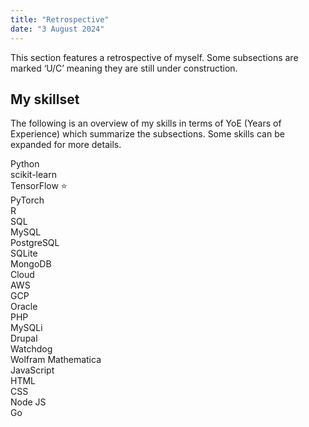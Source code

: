 ---
title: "Retrospective"
date: "3 August 2024"
---

This section features a retrospective of myself. Some subsections are marked 'U/C' meaning they are still under construction.

<h2>My skillset</h2>
The following is an overview of my skills in terms of YoE (Years of Experience) which summarize the subsections. Some skills can be expanded for more details.
```{=html}
<div class="skillset">
  <div class="skill">
    <div class="skill-name" onclick="toggleDropdown(this)" id="defaultOpen">Python</div>
    <div class="skill-bar">
      <div class="skill-yoe" yoe="5" style="max-width:100%"></div>
    </div>
    <div class="skill-dropdown">
      <div class="subskill-name">scikit-learn</div>
      <div class="subskill-bar">
        <div class="subskill-yoe" yoe="3" style="max-width:60%"></div>
      </div>
      <div class="subskill-name">TensorFlow <span title="Certified"><a href="certifications.qmd" style="cursor:pointer;text-decoration:none">⭐</a></span></div>
      <div class="subskill-bar">
        <div class="subskill-yoe" yoe="2" style="max-width:40%"></div>
      </div>
      <div class="subskill-name">PyTorch</div>
      <div class="subskill-bar">
        <div class="subskill-yoe" yoe="2" style="max-width:40%"></div>
      </div>
    </div>
  </div>

  <div class="skill">
    <div class="skill-name no-dropdown">R</div>
    <div class="skill-bar">
      <div class="skill-yoe" yoe="1" style="max-width:20%"></div>
    </div>
  </div>

  <div class="skill">
    <div class="skill-name" onclick="toggleDropdown(this)">SQL</div>
    <div class="skill-bar">
      <div class="skill-yoe" yoe="2" style="max-width:40%"></div>
    </div>
    <div class="skill-dropdown">
      <div class="subskill-name">MySQL</div>
      <div class="subskill-bar">
        <div class="subskill-yoe" yoe="1" style="max-width:50%"></div>
      </div>
      <div class="subskill-name">PostgreSQL</div>
      <div class="subskill-bar">
        <div class="subskill-yoe" yoe="<1" style="max-width:25%"></div>
      </div>
      <div class="subskill-name">SQLite</div>
      <div class="subskill-bar">
        <div class="subskill-yoe" yoe="<1" style="max-width:25%"></div>
      </div>
      <div class="subskill-name">MongoDB</div>
      <div class="subskill-bar">
        <div class="subskill-yoe" yoe="<1" style="max-width:25%"></div>
      </div>
    </div>
  </div>

  <div class="skill">
    <div class="skill-name" onclick="toggleDropdown(this)">Cloud</div>
    <div class="skill-bar">
      <div class="skill-yoe" yoe="2" style="max-width:40%"></div>
    </div>
    <div class="skill-dropdown">
      <div class="subskill-name"><span title="Amazon Web Services">AWS</span></div>
      <div class="subskill-bar">
        <div class="subskill-yoe" yoe="1.5" style="max-width:75%"></div>
      </div>
      <div class="subskill-name"><span title="Google Cloud Platform">GCP</span></div>
      <div class="subskill-bar">
        <div class="subskill-yoe" yoe="1" style="max-width:50%"></div>
      </div>
      <div class="subskill-name">Oracle</div>
      <div class="subskill-bar">
        <div class="subskill-yoe" yoe="<1" style="max-width:25%"></div>
      </div>
    </div>
  </div>

  <div class="skill">
    <div class="skill-name" onclick="toggleDropdown(this)">PHP</div>
    <div class="skill-bar">
      <div class="skill-yoe" yoe="1" style="max-width:20%"></div>
    </div>
    <div class="skill-dropdown">
      <div class="subskill-name">MySQLi</div>
      <div class="subskill-bar">
        <div class="subskill-yoe" yoe="1" style="max-width:100%"></div>
      </div>
      <div class="subskill-name">Drupal</div>
      <div class="subskill-bar">
        <div class="subskill-yoe" yoe="<1" style="max-width:50%"></div>
      </div>
      <div class="subskill-name">Watchdog</div>
      <div class="subskill-bar">
        <div class="subskill-yoe" yoe="<1" style="max-width:50%"></div>
      </div>
    </div>
  </div>

  <div class="skill">
    <div class="skill-name no-dropdown">Wolfram Mathematica</div>
    <div class="skill-bar">
      <div class="skill-yoe" yoe="3" style="max-width:60%"></div>
    </div>
  </div>

  <div class="skill">
    <div class="skill-name" onclick="toggleDropdown(this)">JavaScript</div>
    <div class="skill-bar">
      <div class="skill-yoe" yoe="1" style="max-width:20%"></div>
    </div>
    <div class="skill-dropdown">
      <div class="subskill-name">HTML</div>
      <div class="subskill-bar">
        <div class="subskill-yoe" yoe="1" style="max-width:100%"></div>
      </div>
      <div class="subskill-name">CSS</div>
      <div class="subskill-bar">
        <div class="subskill-yoe" yoe="<1" style="max-width:50%"></div>
      </div>
      <div class="subskill-name">Node JS</div>
      <div class="subskill-bar">
        <div class="subskill-yoe" yoe="<1" style="max-width:50%"></div>
      </div>
    </div>
  </div>

  <div class="skill">
    <div class="skill-name no-dropdown">Go</div>
    <div class="skill-bar">
      <div class="skill-yoe" yoe="<1" style="max-width:10%"></div>
    </div>
  </div>
</div>

<script>
  document.addEventListener("DOMContentLoaded", function() {
    document.getElementById("defaultOpen").click();
  });

  function toggleDropdown(skillNameElement) {
    const skill = skillNameElement.parentElement;
    
    // Close all other dropdowns
    document.querySelectorAll(".skill").forEach(item => {
      if (item !== skill) {
        item.classList.remove('active');
      }
    });

    // Toggle the clicked dropdown
    skill.classList.toggle('active');
  }
</script>
```